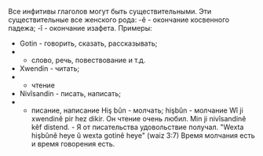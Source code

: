 Все инфитивы глаголов могут быть существительными.
Эти существительные все женского рода:
-ê - окончание косвенного падежа;
-î - окончание изафета.
Примеры:
* Gotin - говорить, сказать, рассказывать;
* - слово, речь, повествование и т.д.
* Xwendin - читать;
 * - чтение
* Nivîsandin - писать, написать;
 * - писание, написание
 Hiş bûn - молчать;
 hişbûn - молчание
Wî ji xwendinê pir hez dikir. Он чтение очень любил.
Min ji nivîsandinê kêf distend. - Я от писательства удовольствие получал.
"Wexta hişbûnê heye û wexta gotinê heye" (waiz 3:7)
Время молчания есть и время говорения есть.
